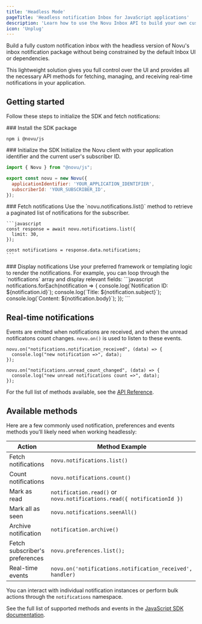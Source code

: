 ```yaml
---
title: 'Headless Mode'
pageTitle: 'Headless notification Inbox for JavaScript applications'
description: 'Learn how to use the Novu Inbox API to build your own custom inbox UI.'
icon: 'Unplug'
---
```


Build a fully custom notification inbox with the headless version of Novu's inbox notification package without being constrained by the default Inbox UI or dependencies.

This lightweight solution gives you full control over the UI and provides all the necessary API methods for fetching, managing, and receiving real-time notifications in your application.

## Getting started

Follow these steps to initialize the SDK and fetch notifications:

<Steps>
<Step>
    ### Install the SDK package

```package-install
npm i @novu/js
```

</Step>

  <Step>
    ### Initialize the SDK
    Initialize the Novu client with your application identifier and the current user's subscriber ID.

```javascript
import { Novu } from "@novu/js";

export const novu = new Novu({
  applicationIdentifier: 'YOUR_APPLICATION_IDENTIFIER',
  subscriberId: 'YOUR_SUBSCRIBER_ID',
});
```

  </Step>

  <Step>
    ### Fetch notifications
    Use the `novu.notifications.list()` method to retrieve a paginated list of notifications for the subscriber.

    ```javascript
    const response = await novu.notifications.list({
      limit: 30,
    });

    const notifications = response.data.notifications;
    ```

  </Step>

  <Step>
   ### Display notifications
   Use your preferred framework or templating logic to render the notifications. For example, you can loop through the `notifications` array and display relevant fields:
   ```javascript
  notifications.forEach(notification => {
    console.log(`Notification ID: ${notification.id}`);
    console.log(`Title: ${notification.subject}`);
    console.log(`Content: ${notification.body}`);
  });
  ```
  </Step>
</Steps>

## Real-time notifications

Events are emitted when notifications are received, and when the unread notificatons count changes. `novu.on()` is used to listen to these events.

```tsx
novu.on("notifications.notification_received", (data) => {
  console.log("new notification =>", data);
});

novu.on("notifications.unread_count_changed", (data) => {
  console.log("new unread notifications count =>", data);
});
```

For the full list of methods available, see the [API Reference](/platform/sdks/javascript).

## Available methods

Here are a few commonly used notification, preferences and events methods you’ll likely need when working headlessly:

| Action                          | Method Example                                                         |
| --------------------------------| ---------------------------------------------------------------------- |
| Fetch notifications             | `novu.notifications.list()`                                            |
| Count notifications             | `novu.notifications.count()`                                           |
| Mark as read                    | `notification.read()` or `novu.notifications.read({ notificationId })` |
| Mark all as seen                | `novu.notifications.seenAll()`                                         |
| Archive notification            | `notification.archive()`                                               |
| Fetch subscriber's preferences  | `novu.preferences.list();`                                             |
| Real-time events	              | `novu.on('notifications.notification_received', handler)`

You can interact with individual notification instances or perform bulk actions through the `notifications` namespace.

<Callout>See the full list of supported methods and events in the [JavaScript SDK documentation](/platform/sdks/javascript).</Callout>

